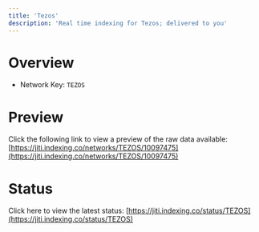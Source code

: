 ```yaml
---
title: 'Tezos'
description: 'Real time indexing for Tezos; delivered to you'
---
```


# Overview
- Network Key: `TEZOS`

# Preview
Click the following link to view a preview of the raw data available: [https://jiti.indexing.co/networks/TEZOS/10097475](https://jiti.indexing.co/networks/TEZOS/10097475)

# Status
Click here to view the latest status: [https://jiti.indexing.co/status/TEZOS](https://jiti.indexing.co/status/TEZOS)
